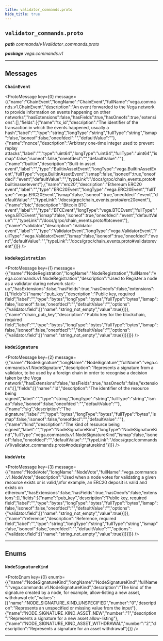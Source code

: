 ```yaml
---
title: validator_commands.proto
hide_title: true
---
```



## `validator_commands.proto`
_**path** commands/v1/validator_commands.proto_

_**package** vega.commands.v1_



---

## Messages


### `ChainEvent`
<ProtoMessage key={0} message={{"name":"ChainEvent","longName":"ChainEvent","fullName":"vega.commands.v1.ChainEvent","description":"An event forwarded to the Vega network to provide information on events happening on other networks","hasExtensions":false,"hasFields":true,"hasOneofs":true,"extensions":[],"fields":[{"name":"tx_id","description":"The identifier of the transaction in which the events happened, usually a hash","label":"","type":"string","longType":"string","fullType":"string","ismap":false,"isoneof":false,"oneofdecl":"","defaultValue":""},{"name":"nonce","description":"Arbitrary one-time integer used to prevent replay attacks","label":"","type":"uint64","longType":"uint64","fullType":"uint64","ismap":false,"isoneof":false,"oneofdecl":"","defaultValue":""},{"name":"builtin","description":"Built-in asset event","label":"","type":"BuiltinAssetEvent","longType":"vega.BuiltinAssetEvent","fullType":"vega.BuiltinAssetEvent","ismap":false,"isoneof":true,"oneofdecl":"event","defaultValue":"","typeLink":"/docs/grpc/chain_events.proto#builtinassetevent"},{"name":"erc20","description":"Ethereum ERC20 event","label":"","type":"ERC20Event","longType":"vega.ERC20Event","fullType":"vega.ERC20Event","ismap":false,"isoneof":true,"oneofdecl":"event","defaultValue":"","typeLink":"/docs/grpc/chain_events.proto#erc20event"},{"name":"btc","description":"Bitcoin BTC event","label":"","type":"BTCEvent","longType":"vega.BTCEvent","fullType":"vega.BTCEvent","ismap":false,"isoneof":true,"oneofdecl":"event","defaultValue":"","typeLink":"/docs/grpc/chain_events.proto#btcevent"},{"name":"validator","description":"Validator event","label":"","type":"ValidatorEvent","longType":"vega.ValidatorEvent","fullType":"vega.ValidatorEvent","ismap":false,"isoneof":true,"oneofdecl":"event","defaultValue":"","typeLink":"/docs/grpc/chain_events.proto#validatorevent"}]}} />


### `NodeRegistration`
<ProtoMessage key={1} message={{"name":"NodeRegistration","longName":"NodeRegistration","fullName":"vega.commands.v1.NodeRegistration","description":"Used to Register a node as a validator during network start-up","hasExtensions":false,"hasFields":true,"hasOneofs":false,"extensions":[],"fields":[{"name":"pub_key","description":"Public key, required field","label":"","type":"bytes","longType":"bytes","fullType":"bytes","ismap":false,"isoneof":false,"oneofdecl":"","defaultValue":"","options":{"validator.field":[{"name":"string_not_empty","value":true}]}},{"name":"chain_pub_key","description":"Public key for the blockchain, required field","label":"","type":"bytes","longType":"bytes","fullType":"bytes","ismap":false,"isoneof":false,"oneofdecl":"","defaultValue":"","options":{"validator.field":[{"name":"string_not_empty","value":true}]}}]}} />


### `NodeSignature`
<ProtoMessage key={2} message={{"name":"NodeSignature","longName":"NodeSignature","fullName":"vega.commands.v1.NodeSignature","description":"Represents a signature from a validator, to be used by a foreign chain in order to recognise a decision taken by the Vega network","hasExtensions":false,"hasFields":true,"hasOneofs":false,"extensions":[],"fields":[{"name":"id","description":"The identifier of the resource being signed","label":"","type":"string","longType":"string","fullType":"string","ismap":false,"isoneof":false,"oneofdecl":"","defaultValue":""},{"name":"sig","description":"The signature","label":"","type":"bytes","longType":"bytes","fullType":"bytes","ismap":false,"isoneof":false,"oneofdecl":"","defaultValue":""},{"name":"kind","description":"The kind of resource being signed","label":"","type":"NodeSignatureKind","longType":"NodeSignatureKind","fullType":"vega.commands.v1.NodeSignatureKind","ismap":false,"isoneof":false,"oneofdecl":"","defaultValue":"","typeLink":"/docs/grpc/commands/v1/validator_commands.proto#nodesignaturekind"}]}} />


### `NodeVote`
<ProtoMessage key={3} message={{"name":"NodeVote","longName":"NodeVote","fullName":"vega.commands.v1.NodeVote","description":"Used when a node votes for validating a given resource exists or is valid,\nfor example, an ERC20 deposit is valid and exists on ethereum","hasExtensions":false,"hasFields":true,"hasOneofs":false,"extensions":[],"fields":[{"name":"pub_key","description":"Public key, required field","label":"","type":"bytes","longType":"bytes","fullType":"bytes","ismap":false,"isoneof":false,"oneofdecl":"","defaultValue":"","options":{"validator.field":[{"name":"string_not_empty","value":true}]}},{"name":"reference","description":"Reference, required field","label":"","type":"string","longType":"string","fullType":"string","ismap":false,"isoneof":false,"oneofdecl":"","defaultValue":"","options":{"validator.field":[{"name":"string_not_empty","value":true}]}}]}} />

---
## Enums


### `NodeSignatureKind`
<ProtoEnum key={0} enumb={{"name":"NodeSignatureKind","longName":"NodeSignatureKind","fullName":"vega.commands.v1.NodeSignatureKind","description":"The kind of the signature created by a node, for example, allow-listing a new asset, withdrawal etc","values":[{"name":"NODE_SIGNATURE_KIND_UNSPECIFIED","number":"0","description":"Represents an unspecified or missing value from the input"},{"name":"NODE_SIGNATURE_KIND_ASSET_NEW","number":"1","description":"Represents a signature for a new asset allow-listing"},{"name":"NODE_SIGNATURE_KIND_ASSET_WITHDRAWAL","number":"2","description":"Represents a signature for an asset withdrawal"}]}} />

---


  